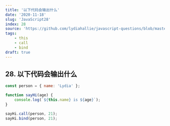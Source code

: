 ```yaml
---
title: '以下代码会输出什么'
date: '2020-11-18'
slug: 'JavaScript28'
index: 28
source: 'https://github.com/lydiahallie/javascript-questions/blob/master/zh-CN/README-zh_CN.md#33-%E8%BE%93%E5%87%BA%E6%98%AF%E4%BB%80%E4%B9%88'
tags:
    - this
    - call
    - bind
draft: true
---
```


## 28. 以下代码会输出什么

```js:index.js
const person = { name: 'Lydia' };

function sayHi(age) {
	console.log(`${this.name} is ${age}`);
}

sayHi.call(person, 21);
sayHi.bind(person, 21);
```

